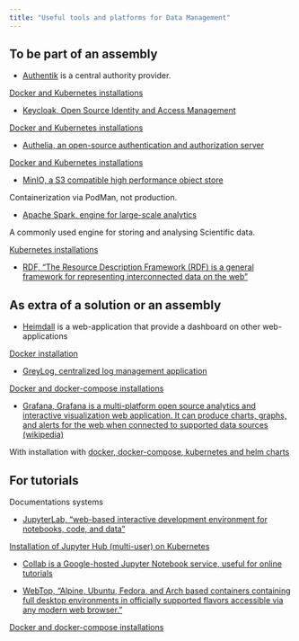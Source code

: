 ```yaml
---
title: "Useful tools and platforms for Data Management"
---
```


## To be part of an assembly

* [Authentik](https://goauthentik.io/) is a central authority provider.

[Docker and Kubernetes installations](https://docs.goauthentik.io/docs/installation/)

* [Keycloak, Open Source Identity and Access Management](https://www.keycloak.org/)

[Docker and Kubernetes installations](https://www.keycloak.org/guides#getting-started)

* [Authelia, an open-source authentication and authorization server](https://www.authelia.com/)

[Docker and Kubernetes installations](https://www.authelia.com/integration/deployment/introduction/)

* [MinIO, a S3 compatible high performance object store](https://github.com/minio/minio)

Containerization via PodMan, not production.

* [Apache Spark, engine for large-scale analytics](https://spark.apache.org/)

A commonly used engine for storing and analysing Scientific data.

[Kubernetes installations](https://spark.apache.org/docs/latest/running-on-kubernetes.html)

* [RDF, "The Resource Description Framework (RDF) is a general framework for representing interconnected data on the web"](https://www.w3.org/RDF/)

## As extra of a solution or an assembly

* [Heimdall](https://heimdall.site/) is a web-application that provide a dashboard on other web-applications

[Docker installation](https://hub.docker.com/r/linuxserver/heimdall/)

* [GreyLog, centralized log management application](https://graylog.org/)

[Docker and docker-compose installations](https://graylog.org/downloads/)

* [Grafana, Grafana is a multi-platform open source analytics and interactive visualization web application. It can produce charts, graphs, and alerts for the web when connected to supported data sources (wikipedia)](https://grafana.com/)

With installation with [docker, docker-compose, kubernetes and helm charts](https://grafana.com/docs/grafana/latest/setup-grafana/installation/)

## For tutorials

Documentations systems

* [JupyterLab, "web-based interactive development environment for notebooks, code, and data"](https://jupyter.org/)

[Installation of Jupyter Hub (multi-user) on Kubernetes](https://z2jh.jupyter.org/en/stable/)

* [Collab is a Google-hosted Jupyter Notebook service, useful for online tutorials](https://colab.google/)

* [WebTop, "Alpine, Ubuntu, Fedora, and Arch based containers containing full desktop environments in officially supported flavors accessible via any modern web browser."](https://github.com/linuxserver/docker-webtop)

[Docker and docker-compose installations](https://github.com/linuxserver/docker-webtop?tab=readme-ov-file#usage)

